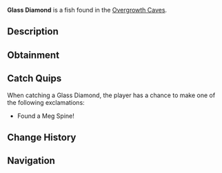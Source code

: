 {{FishInfobox
|image          = Glass Diamond.png
|rarity         = Mythical
|sea            = First Sea
|location       = [[Overgrowth Caves]]
|sublocation    = 
|sources        = Fishing Rod
|radar_location = 
|xp             = 250
|weather        = 
|time           = 
|season         = 
|bait           = 
|base_weight    = 5
|base_value     = 1500
|weight_range   = 2.5
|base_chance    = 0.001
|base_resil     = 100
}}
'''Glass Diamond''' is a {{Rarity|Mythical}} fish found in the [[Overgrowth Caves]].

== Description ==
{{Description|An incredibly unique translucent diamond from within the Earth's most frigid caves.|Bestiary Entry}}

== Obtainment ==
{{Fish Availability|
Frigid Cavern
Northern Summit/Surrounding Ocean
Overgrowth Caves
|top_rods      = 
Leviathan's Fang Rod\95564.97\286342.83;
No-Life Rod\90739.18\269094.77;
Seraphic Rod\89268.2\250263;
Ethereal Prism Rod\88805.6\241100.46;
Tempest Rod\87917.87\255603.48;
Training Rod\68814.8\328979.38;
Flimsy Rod\56590.19\243276.8;
Resourceful Rod\77282\244358.52;
Firefly Rod\76218.49\291913.75;
Fast Rod\72842.57\283447.26;
Trident Rod\86569.27\279185.66;
Free Spirit Rod\85925.86\277110.66;
Rod Of The Forgotten Fang\84288.73\248560.06;
Challenger's Rod\83314.54\256513.91;
Rod Of The Exalted One\82941.7\242166.34;
Rod Of The Depths\80066.16\249670.76;
Zeus Rod\77169.32\246718.12;
Blazebringer Rod\76813.17\247722.26;
Verdant Shear Rod\76659.81\250131.17;
Depthseeker Rod\75015.56\253109.79;
Avalanche Rod\70787\240044.8;
Volcanic Rod\68934.9\227634.82;
Steady Rod\30931.94\105387.44
|recommended   = No-Life Rod
}}

== Catch Quips ==
When catching a Glass Diamond, the player has a chance to make one of the following exclamations:
* Found a Meg Spine!

== Change History ==
{{Change History|{{subst:Current Version}}}}

== Navigation ==
{{Fish Navbox|Overgrowth Caves}}